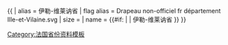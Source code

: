 {{ {{{1<noinclude>|country showdata</noinclude>}}}
| alias = 伊勒-维莱讷省
| flag alias = Drapeau non-officiel fr département Ille-et-Vilaine.svg
| size = {{{size|}}}
| name = {{#if: {{{name|}}} | {{{name|}}} | 伊勒-维莱讷省 }}
}}<noinclude>
[[Category:法国省份资料模板]]
</noinclude>